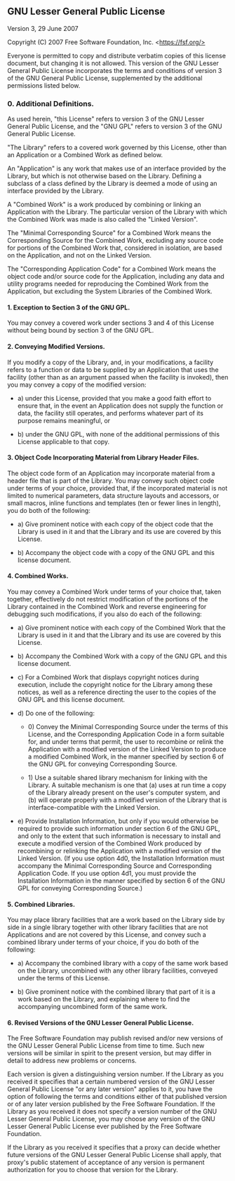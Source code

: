 ## GNU Lesser General Public License

Version 3, 29 June 2007

Copyright (C) 2007 Free Software Foundation, Inc. \<https://fsf.org/>

Everyone is permitted to copy and distribute verbatim copies of this license document, but changing it is not allowed.
This version of the GNU Lesser General Public License incorporates the terms and conditions of version 3 of the GNU General Public License, supplemented by the additional permissions listed below.

### 0. Additional Definitions.

As used herein, "this License" refers to version 3 of the GNU Lesser General Public License, and the "GNU GPL" refers to version 3 of the GNU General Public License.

"The Library" refers to a covered work governed by this License, other than an Application or a Combined Work as defined below.

An "Application" is any work that makes use of an interface provided by the Library, but which is not otherwise based on the Library. Defining a subclass of a class defined by the Library is deemed a mode of using an interface provided by the Library.

A "Combined Work" is a work produced by combining or linking an Application with the Library. The particular version of the Library with which the Combined Work was made is also called the "Linked Version".

The "Minimal Corresponding Source" for a Combined Work means the Corresponding Source for the Combined Work, excluding any source code for portions of the Combined Work that, considered in isolation, are based on the Application, and not on the Linked Version.

The "Corresponding Application Code" for a Combined Work means the object code and/or source code for the Application, including any data and utility programs needed for reproducing the Combined Work from the Application, but excluding the System Libraries of the Combined Work.

#### 1. Exception to Section 3 of the GNU GPL.

You may convey a covered work under sections 3 and 4 of this License without being bound by section 3 of the GNU GPL.

#### 2. Conveying Modified Versions.

If you modify a copy of the Library, and, in your modifications, a facility refers to a function or data to be supplied by an Application that uses the facility (other than as an argument passed when the facility is invoked), then you may convey a copy of the modified version:

* a\) under this License, provided that you make a good faith effort to ensure that, in the event an Application does not supply the function or data, the facility still operates, and performs whatever part of its purpose remains meaningful, or

* b\) under the GNU GPL, with none of the additional permissions of this License applicable to that copy.

#### 3. Object Code Incorporating Material from Library Header Files.

The object code form of an Application may incorporate material from a header file that is part of the Library. You may convey such object code under terms of your choice, provided that, if the incorporated material is not limited to numerical parameters, data structure layouts and accessors, or small macros, inline functions and templates (ten or fewer lines in length), you do both of the following:

* a\) Give prominent notice with each copy of the object code that the Library is used in it and that the Library and its use are covered by this License.

* b\) Accompany the object code with a copy of the GNU GPL and this license document.

#### 4. Combined Works.

You may convey a Combined Work under terms of your choice that, taken together, effectively do not restrict modification of the portions of the Library contained in the Combined Work and reverse engineering for debugging such modifications, if you also do each of the following:

* a\) Give prominent notice with each copy of the Combined Work that the Library is used in it and that the Library and its use are covered by this License.

* b\) Accompany the Combined Work with a copy of the GNU GPL and this license document.

* c\) For a Combined Work that displays copyright notices during execution, include the copyright notice for the Library among these notices, as well as a reference directing the user to the copies of the GNU GPL and this license document.

* d\) Do one of the following:

  - 0\) Convey the Minimal Corresponding Source under the terms of this License, and the Corresponding Application Code in a form suitable for, and under terms that permit, the user to recombine or relink the Application with a modified version of the Linked Version to produce a modified Combined Work, in the manner specified by section 6 of the GNU GPL for conveying Corresponding Source.

  - 1\) Use a suitable shared library mechanism for linking with the Library. A suitable mechanism is one that (a) uses at run time a copy of the Library already present on the user's computer system, and (b) will operate properly with a modified version of the Library that is interface-compatible with the Linked Version.

* e\) Provide Installation Information, but only if you would otherwise be required to provide such information under section 6 of the GNU GPL, and only to the extent that such information is necessary to install and execute a modified version of the Combined Work produced by recombining or relinking the Application with a modified version of the Linked Version. (If you use option 4d0, the Installation Information must accompany the Minimal Corresponding Source and Corresponding Application Code. If you use option 4d1, you must provide the Installation Information in the manner specified by section 6 of the GNU GPL for conveying Corresponding Source.)

#### 5. Combined Libraries.

You may place library facilities that are a work based on the Library side by side in a single library together with other library facilities that are not Applications and are not covered by this License, and convey such a combined library under terms of your choice, if you do both of the following:

* a\) Accompany the combined library with a copy of the same work based on the Library, uncombined with any other library facilities, conveyed under the terms of this License.

* b\) Give prominent notice with the combined library that part of it is a work based on the Library, and explaining where to find the accompanying uncombined form of the same work.

#### 6. Revised Versions of the GNU Lesser General Public License.

The Free Software Foundation may publish revised and/or new versions of the GNU Lesser General Public License from time to time. Such new versions will be similar in spirit to the present version, but may differ in detail to address new problems or concerns.

Each version is given a distinguishing version number. If the Library as you received it specifies that a certain numbered version of the GNU Lesser General Public License "or any later version" applies to it, you have the option of following the terms and conditions either of that published version or of any later version published by the Free Software Foundation. If the Library as you received it does not specify a version number of the GNU Lesser General Public License, you may choose any version of the GNU Lesser General Public License ever published by the Free Software Foundation.

If the Library as you received it specifies that a proxy can decide whether future versions of the GNU Lesser General Public License shall apply, that proxy's public statement of acceptance of any version is permanent authorization for you to choose that version for the Library.